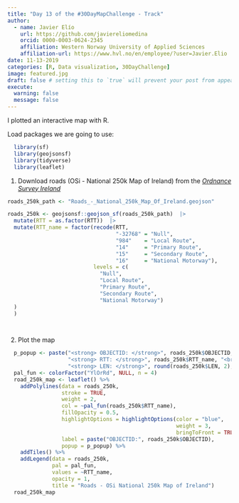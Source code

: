 ```yaml
---
title: "Day 13 of the #30DayMapChallenge - Track"
author: 
  - name: Javier Elío
    url: https://github.com/javiereliomedina
    orcid: 0000-0003-0624-2345
    affiliation: Western Norway University of Applied Sciences
    affiliation-url: https://www.hvl.no/en/employee/?user=Javier.Elio 
date: 11-13-2019
categories: [R, Data visualization, 30DayChallenge]
image: featured.jpg
draft: false # setting this to `true` will prevent your post from appearing on your listing page until you're ready!
execute:
  warning: false
  message: false
---
```


I plotted an interactive map with R.

Load packages we are going to use:

```r


  library(sf)
  library(geojsonsf)
  library(tidyverse)
  library(leaflet)

```

1)  Download roads (OSi - National 250k Map of Ireland) from the [*Ordnance Survey Ireland*](https://www.osi.ie/)

```r
  

roads_250k_path <- "Roads_-_National_250k_Map_Of_Ireland.geojson"

roads_250k <- geojsonsf::geojson_sf(roads_250k_path)  |> 
  mutate(RTT = as.factor(RTT))  |> 
  mutate(RTT_name = factor(recode(RTT,
                                  "-32768" = "Null",
                                  "984"    = "Local Route",
                                  "14"     = "Primary Route",
                                  "15"     = "Secondary Route",
                                  "16"     = "National Motorway"),
                           levels = c(
                             "Null",
                             "Local Route",
                             "Primary Route",
                             "Secondary Route",
                             "National Motorway")
  ) 
  )

  
```

2)  Plot the map

```r

  p_popup <- paste("<strong> OBJECTID: </strong>", roads_250k$OBJECTID, "<br>",
                   "<strong> RTT: </strong>", roads_250k$RTT_name, "<br>",
                   "<strong> LEN: </strong>", round(roads_250k$LEN, 2), "km")
  pal_fun <- colorFactor("YlOrRd", NULL, n = 4)
  road_250k_map <- leaflet() %>%
    addPolylines(data = roads_250k, 
                 stroke = TRUE,
                 weight = 2,
                 col = ~pal_fun(roads_250k$RTT_name),
                 fillOpacity = 0.5,
                 highlightOptions = highlightOptions(color = "blue",
                                                     weight = 3,
                                                     bringToFront = TRUE),
                 label = paste("OBJECTID:", roads_250k$OBJECTID),
                 popup = p_popup) %>%
    addTiles() %>%
    addLegend(data = roads_250k,
              pal = pal_fun,
              values = ~RTT_name,
              opacity = 1,
              title = "Roads - OSi National 250k Map of Ireland")
  road_250k_map
  
```

